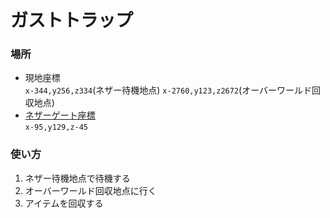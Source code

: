 # ガストトラップ

### 場所  
- 現地座標  
`x-344,y256,z334`(ネザー待機地点)
`x-2760,y123,z2672`(オーバーワールド回収地点)
- [ネザーゲート座標](../world/nether-portal)  
`x-95,y129,z-45`

### 使い方
1. ネザー待機地点で待機する  
2. オーバーワールド回収地点に行く  
3. アイテムを回収する  